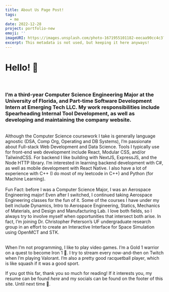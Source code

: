 ```yaml
---
title: About Us Page Post!
tags:
  - me
date: 2022-12-28
project: portfolio-new
emoji: ''
imageURI: https://images.unsplash.com/photo-1671955101182-eecaa90cc4c3?ixlib=rb-4.0.3&ixid=MnwxMjA3fDB8MHxwaG90by1wYWdlfHx8fGVufDB8fHx8&auto=format&fit=crop&w=871&q=80
excerpt: This metadata is not used, but keeping it here anyways!
---
```

# Hello! 👋

<br/>

<h3> I’m a third-year <Utils fontSize={'1.2rem'}>Computer Science Engineering</Utils> Major at the  <Utils fontSize={'1.2rem'}>University of Florida</Utils>, and Part-time Software Development Intern at <Utils fontSize={'1.2rem'} href={'https://www.linkedin.com/company/emerging-tech/mycompany/'}>Emerging Tech LLC</Utils>.  My work responsibilities include Spearheading Internal Tool Development, as well as developing and maintaining the <Utils fontSize={'1.2rem'} href={'https://emergingtech.co/'}>company website.</Utils></h3>

<br/>

<div>Although the Computer Science coursework I take is generally language agnostic (DSA, Comp Org, Operating and DB Systems), I’m passionate about <Utils>Full-stack Web Development</Utils> and <Utils>Data Science</Utils>. Tools I typically use for front-end web development include <Utils>React</Utils>, <Utils>Modular CSS</Utils>, and/or <Utils>TailwindCSS</Utils>. For backend I like building with <Utils>NextJS</Utils>, <Utils>ExpressJS</Utils>, and the Node HTTP library. I’m interested in learning backend development with C#, as well as mobile development with React Native. I also have a lot of experience with C++ (I do most of my leetcode in C++) and Python (for Machine Learning).</div>

<br/>

<div>Fun Fact: before I was a Computer Science Major, I was an <Utils>Aerospace Engineering major!</Utils> Even after I switched, I continued taking Aerospace Engineering classes for the fun of it. Some of the courses I have under my belt include Dynamics, Intro to Aerospace Engineering, Statics, Mechanics of Materials, and Design and Manufacturing Lab. I love both fields, so I always try to involve myself when opportunities that intersect both arise. In fact, I’m joining Dr. Christopher Peterson’s UF undergraduate research group in an effort to create an Interactive Interface for Space Simulation using <Utils>OpenMCT</Utils> and <Utils>STK.</Utils></div>

<br/>

When I’m not programming, I like to play video games. I’m a Gold 1 warrior on a quest to become Iron 1 💪. I try to stream every now-and-then on Twitch when I’m playing Valorant. I’m also a pretty good racquetball player, which is like squash if it was a good sport.

If you got this far, thank you so much for reading! If it interests you, my resume can be found *here* and my socials can be found on the footer of this site. Until next time 🫡.